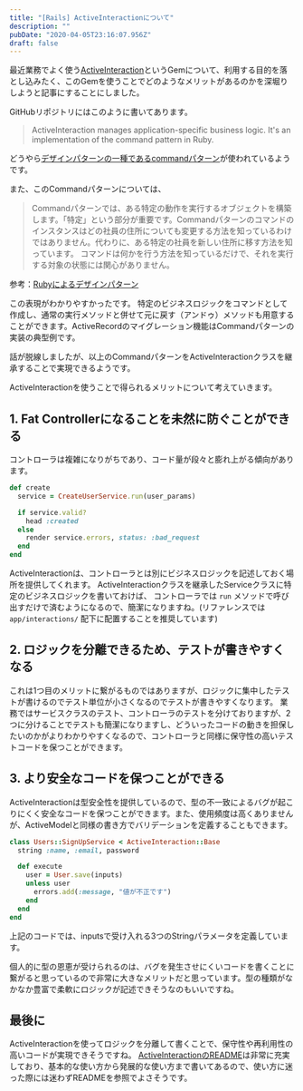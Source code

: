```yaml
---
title: "[Rails] ActiveInteractionについて"
description: ""
pubDate: "2020-04-05T23:16:07.956Z"
draft: false
---
```


最近業務でよく使う[ActiveInteraction](https://github.com/AaronLasseigne/active_interaction)というGemについて、利用する目的を落とし込みたく、このGemを使うことでどのようなメリットがあるのかを深堀りしようと記事にすることにしました。

GitHubリポジトリにはこのように書いてあります。

> ActiveInteraction manages application-specific business logic.
> It's an implementation of the command pattern in Ruby.

どうやら[デザインパターンの一種であるcommandパターン](https://www.techscore.com/tech/DesignPattern/Command.html/)が使われているようです。

また、このCommandパターンについては、

> Commandパターンでは、ある特定の動作を実行するオブジェクトを構築します。「特定」という部分が重要です。Commandパターンのコマンドのインスタンスはどの社員の住所についても変更する方法を知っているわけではありません。代わりに、ある特定の社員を新しい住所に移す方法を知っています。
> コマンドは何かを行う方法を知っているだけで、それを実行する対象の状態には関心がありません。

参考：[Rubyによるデザインパターン](https://www.amazon.co.jp/Ruby%E3%81%AB%E3%82%88%E3%82%8B%E3%83%87%E3%82%B6%E3%82%A4%E3%83%B3%E3%83%91%E3%82%BF%E3%83%BC%E3%83%B3-Russ-Olsen/dp/4894712857)

この表現がわかりやすかったです。
特定のビジネスロジックをコマンドとして作成し、通常の実行メソッドと併せて元に戻す（アンドゥ）メソッドも用意することができます。ActiveRecordのマイグレーション機能はCommandパターンの実装の典型例です。

話が脱線しましたが、以上のCommandパターンをActiveInteractionクラスを継承することで実現できるようです。

ActiveInteractionを使うことで得られるメリットについて考えていきます。

## 1. Fat Controllerになることを未然に防ぐことができる

コントローラは複雑になりがちであり、コード量が段々と膨れ上がる傾向があります。

```rb
def create
  service = CreateUserService.run(user_params)

  if service.valid?
    head :created
  else
    render service.errors, status: :bad_request
  end
end
```

ActiveInteractionは、コントローラとは別にビジネスロジックを記述しておく場所を提供してくれます。
ActiveInteractionクラスを継承したServiceクラスに特定のビジネスロジックを書いておけば、
コントローラでは `run` メソッドで呼び出すだけで済むようになるので、簡潔になりますね。(リファレンスでは `app/interactions/` 配下に配置することを推奨しています)

## 2. ロジックを分離できるため、テストが書きやすくなる

これは1つ目のメリットに繋がるものではありますが、ロジックに集中したテストが書けるのでテスト単位が小さくなるのでテストが書きやすくなります。
業務ではサービスクラスのテスト、コントローラのテストを分けておりますが、2つに分けることでテストも簡潔になりますし、どういったコードの動きを担保したいのかがよりわかりやすくなるので、コントローラと同様に保守性の高いテストコードを保つことができます。

## 3. より安全なコードを保つことができる

ActiveInteractionは型安全性を提供しているので、型の不一致によるバグが起こりにくく安全なコードを保つことができます。また、使用頻度は高くありませんが、ActiveModelと同様の書き方でバリデーションを定義することもできます。

```rb
class Users::SignUpService < ActiveInteraction::Base
  string :name, :email, password

  def execute
    user = User.save(inputs)
    unless user
      errors.add(:message, "値が不正です")
    end
  end
end
```

上記のコードでは、inputsで受け入れる3つのStringパラメータを定義しています。

個人的に型の恩恵が受けられるのは、バグを発生させにくいコードを書くことに繋がると思っているので非常に大きなメリットだと思っています。型の種類がなかなか豊富で柔軟にロジックが記述できそうなのもいいですね。

## 最後に

ActiveInteractionを使ってロジックを分離して書くことで、保守性や再利用性の高いコードが実現できそうですね。
[ActiveInteractionのREADME](https://github.com/AaronLasseigne/active_interaction)は非常に充実しており、基本的な使い方から発展的な使い方まで書いてあるので、使い方に迷った際には迷わずREADMEを参照でよさそうです。
